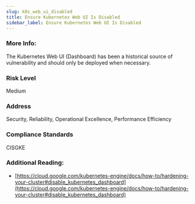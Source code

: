```yaml
---
slug: k8s_web_ui_disabled
title: Ensure Kubernetes Web UI Is Disabled
sidebar_label: Ensure Kubernetes Web UI Is Disabled
---
```


### More Info:

The Kubernetes Web UI (Dashboard) has been a historical source of vulnerability and should only be deployed when necessary.

### Risk Level

Medium

### Address

Security, Reliability, Operational Excellence, Performance Efficiency

### Compliance Standards

CISGKE

### Additional Reading:

- [https://cloud.google.com/kubernetes-engine/docs/how-to/hardening-your-cluster#disable_kubernetes_dashboard](https://cloud.google.com/kubernetes-engine/docs/how-to/hardening-your-cluster#disable_kubernetes_dashboard) 

